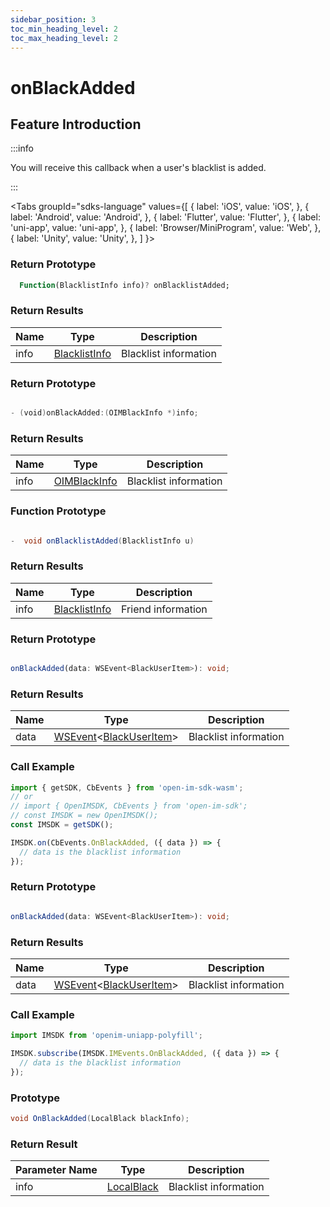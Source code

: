 ```yaml
---
sidebar_position: 3
toc_min_heading_level: 2
toc_max_heading_level: 2
---
```


# onBlackAdded

## Feature Introduction

:::info

You will receive this callback when a user's blacklist is added.

:::

<Tabs
groupId="sdks-language"
values={[
{ label: 'iOS', value: 'iOS', },
{ label: 'Android', value: 'Android', },
{ label: 'Flutter', value: 'Flutter', },
{ label: 'uni-app', value: 'uni-app', },
{ label: 'Browser/MiniProgram', value: 'Web', },
{ label: 'Unity', value: 'Unity', },
]
}>

<TabItem value="Flutter">

### Return Prototype

```dart showLineNumbers
  Function(BlacklistInfo info)? onBlacklistAdded;
```

### Return Results

| Name | Type                                                  | Description   |
| ---- | ----------------------------------------------------- | ------------- |
| info | [BlacklistInfo](/class/friend/blackInfo.mdx) | Blacklist information |

</TabItem>

<TabItem value="iOS">

### Return Prototype

```swift showLineNumbers

- (void)onBlackAdded:(OIMBlackInfo *)info;

```

### Return Results

| Name | Type                                                 | Description   |
| ---- | ---------------------------------------------------- | ------------- |
| info | [OIMBlackInfo](/class/friend/blackInfo.mdx) | Blacklist information |

</TabItem>

<TabItem value="Android">

### Function Prototype

```Java showLineNumbers

-  void onBlacklistAdded(BlacklistInfo u)

```

### Return Results

| Name | Type                                                  | Description   |
| ---- | ----------------------------------------------------- | ------------- |
| info | [BlacklistInfo](/class/friend/blackInfo.mdx) | Friend information |

</TabItem>

<TabItem value="Web">

### Return Prototype

```ts showLineNumbers

onBlackAdded(data: WSEvent<BlackUserItem>): void;

```

### Return Results

| Name | Type                                                                                           | Description   |
| ---- | ---------------------------------------------------------------------------------------------- | ------------- |
| data | [WSEvent](/class/response.mdx)<[BlackUserItem](/class/friend/blackInfo.mdx)> | Blacklist information |

### Call Example

```js showLineNumbers
import { getSDK, CbEvents } from 'open-im-sdk-wasm';
// or
// import { OpenIMSDK, CbEvents } from 'open-im-sdk';
// const IMSDK = new OpenIMSDK();
const IMSDK = getSDK();

IMSDK.on(CbEvents.OnBlackAdded, ({ data }) => {
  // data is the blacklist information
});
```

</TabItem>

<TabItem value="uni-app">

### Return Prototype

```ts showLineNumbers

onBlackAdded(data: WSEvent<BlackUserItem>): void;

```

### Return Results

| Name | Type                                                                                           | Description   |
| ---- | ---------------------------------------------------------------------------------------------- | ------------- |
| data | [WSEvent](/class/response.mdx)<[BlackUserItem](/class/friend/blackInfo.mdx)> | Blacklist information |

### Call Example

```js showLineNumbers
import IMSDK from 'openim-uniapp-polyfill';

IMSDK.subscribe(IMSDK.IMEvents.OnBlackAdded, ({ data }) => {
  // data is the blacklist information
});
```

</TabItem>

<TabItem value="Unity">

### Prototype

```C# showLineNumbers
void OnBlackAdded(LocalBlack blackInfo);
```

### Return Result

| Parameter Name  | Type                                                  | Description     |
| ---- | ----------------------------------------------------- | -------- |
| info | [LocalBlack](/class/friend/blackInfo.mdx) | Blacklist information |

</TabItem>

</Tabs>